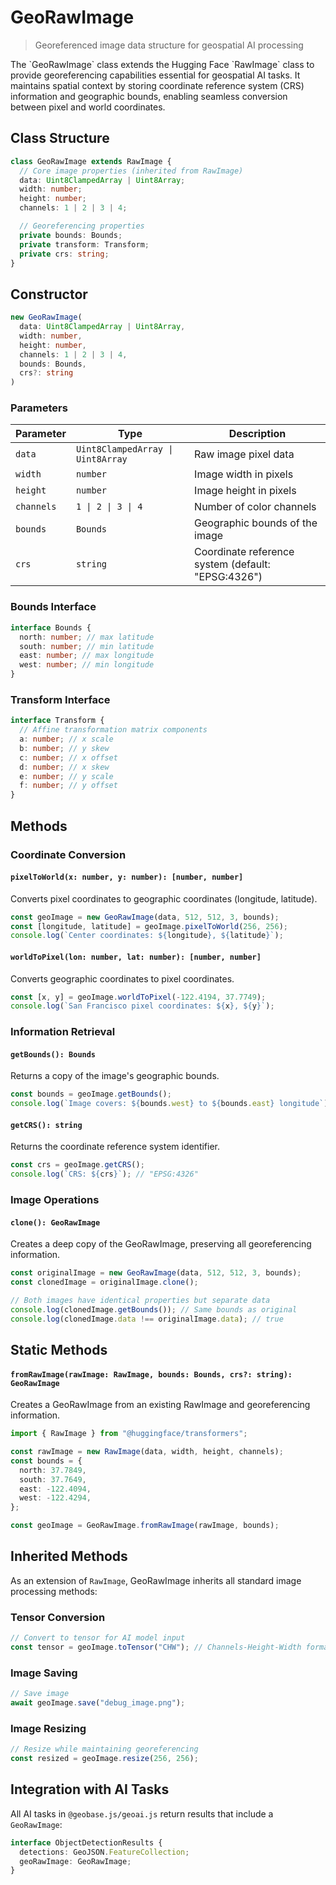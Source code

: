 
# GeoRawImage

> Georeferenced image data structure for geospatial AI processing

<Callout type="info">
  The `GeoRawImage` class extends the Hugging Face `RawImage` class to provide
  georeferencing capabilities essential for geospatial AI tasks. It maintains
  spatial context by storing coordinate reference system (CRS) information and
  geographic bounds, enabling seamless conversion between pixel and world
  coordinates.
</Callout>

## Class Structure

```typescript
class GeoRawImage extends RawImage {
  // Core image properties (inherited from RawImage)
  data: Uint8ClampedArray | Uint8Array;
  width: number;
  height: number;
  channels: 1 | 2 | 3 | 4;

  // Georeferencing properties
  private bounds: Bounds;
  private transform: Transform;
  private crs: string;
}
```

## Constructor

```typescript
new GeoRawImage(
  data: Uint8ClampedArray | Uint8Array,
  width: number,
  height: number,
  channels: 1 | 2 | 3 | 4,
  bounds: Bounds,
  crs?: string
)
```

### Parameters

| Parameter  | Type                              | Description                                        |
| ---------- | --------------------------------- | -------------------------------------------------- |
| `data`     | `Uint8ClampedArray \| Uint8Array` | Raw image pixel data                               |
| `width`    | `number`                          | Image width in pixels                              |
| `height`   | `number`                          | Image height in pixels                             |
| `channels` | `1 \| 2 \| 3 \| 4`                | Number of color channels                           |
| `bounds`   | `Bounds`                          | Geographic bounds of the image                     |
| `crs`      | `string`                          | Coordinate reference system (default: "EPSG:4326") |

### Bounds Interface

```typescript
interface Bounds {
  north: number; // max latitude
  south: number; // min latitude
  east: number; // max longitude
  west: number; // min longitude
}
```

### Transform Interface

```typescript
interface Transform {
  // Affine transformation matrix components
  a: number; // x scale
  b: number; // y skew
  c: number; // x offset
  d: number; // x skew
  e: number; // y scale
  f: number; // y offset
}
```

## Methods

### Coordinate Conversion

#### `pixelToWorld(x: number, y: number): [number, number]`

Converts pixel coordinates to geographic coordinates (longitude, latitude).

```typescript
const geoImage = new GeoRawImage(data, 512, 512, 3, bounds);
const [longitude, latitude] = geoImage.pixelToWorld(256, 256);
console.log(`Center coordinates: ${longitude}, ${latitude}`);
```

#### `worldToPixel(lon: number, lat: number): [number, number]`

Converts geographic coordinates to pixel coordinates.

```typescript
const [x, y] = geoImage.worldToPixel(-122.4194, 37.7749);
console.log(`San Francisco pixel coordinates: ${x}, ${y}`);
```

### Information Retrieval

#### `getBounds(): Bounds`

Returns a copy of the image's geographic bounds.

```typescript
const bounds = geoImage.getBounds();
console.log(`Image covers: ${bounds.west} to ${bounds.east} longitude`);
```

#### `getCRS(): string`

Returns the coordinate reference system identifier.

```typescript
const crs = geoImage.getCRS();
console.log(`CRS: ${crs}`); // "EPSG:4326"
```

### Image Operations

#### `clone(): GeoRawImage`

Creates a deep copy of the GeoRawImage, preserving all georeferencing information.

```typescript
const originalImage = new GeoRawImage(data, 512, 512, 3, bounds);
const clonedImage = originalImage.clone();

// Both images have identical properties but separate data
console.log(clonedImage.getBounds()); // Same bounds as original
console.log(clonedImage.data !== originalImage.data); // true
```

## Static Methods

#### `fromRawImage(rawImage: RawImage, bounds: Bounds, crs?: string): GeoRawImage`

Creates a GeoRawImage from an existing RawImage and georeferencing information.

```typescript
import { RawImage } from "@huggingface/transformers";

const rawImage = new RawImage(data, width, height, channels);
const bounds = {
  north: 37.7849,
  south: 37.7649,
  east: -122.4094,
  west: -122.4294,
};

const geoImage = GeoRawImage.fromRawImage(rawImage, bounds);
```

## Inherited Methods

As an extension of `RawImage`, GeoRawImage inherits all standard image processing methods:

### Tensor Conversion

```typescript
// Convert to tensor for AI model input
const tensor = geoImage.toTensor("CHW"); // Channels-Height-Width format
```

### Image Saving

```typescript
// Save image
await geoImage.save("debug_image.png");
```

### Image Resizing

```typescript
// Resize while maintaining georeferencing
const resized = geoImage.resize(256, 256);
```

## Integration with AI Tasks

All AI tasks in `@geobase.js/geoai.js` return results that include a `GeoRawImage`:

```typescript
interface ObjectDetectionResults {
  detections: GeoJSON.FeatureCollection;
  geoRawImage: GeoRawImage;
}
```
